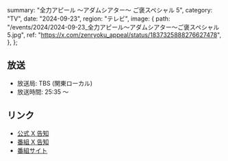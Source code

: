   summary: "全力アピール 〜アダムシアター〜 ご褒スペシャル 5",
  category: "TV",
  date: "2024-09-23",
  region: "テレビ",
  image: {
    path: "/events/2024/2024-09-23_全力アピール〜アダムシアター〜ご褒スペシャル5.jpg",
    ref: "https://x.com/zenryoku_appeal/status/1837325888276627478",
  },
};

## 放送

- 放送局: TBS (関東ローカル)
- 放送時間: 25:35 〜

## リンク

- [公式 X 告知](https://x.com/takanenofficial/status/1838209206522118591)
- [番組 X 告知](https://x.com/zenryoku_appeal/status/1837325888276627478)
- [番組サイト](https://www.tbs.co.jp/zenryoku_appeal/)
